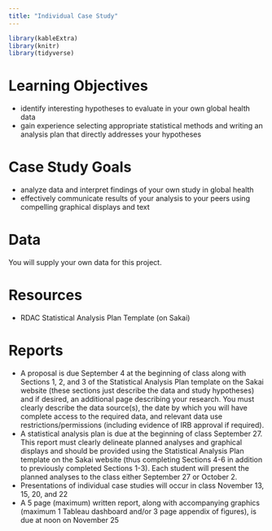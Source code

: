 ```yaml
---
title: "Individual Case Study"
---
```


```r
library(kableExtra)
library(knitr)
library(tidyverse)
```


# Learning Objectives

- identify interesting hypotheses to evaluate in your own global health data
- gain experience selecting appropriate statistical methods and writing an analysis plan that directly addresses your hypotheses

# Case Study Goals

- analyze data and interpret findings of your own study in global health
- effectively communicate results of your analysis to your peers using compelling graphical displays and text



# Data 

You will supply your own data for this project. 


# Resources

- RDAC Statistical Analysis Plan Template (on Sakai)

# Reports 

- A proposal is due September 4 at the beginning of class along with Sections 1, 2, and 3 of the Statistical Analysis Plan template on the Sakai website (these sections just describe the data and study hypotheses) and if desired, an additional page describing your research.  You must clearly describe the data source(s), the date by which you will have complete access to the required data, and relevant data use restrictions/permissions (including evidence of IRB approval if required).
- A statistical analysis plan is due at the beginning of class September 27. This report must clearly delineate planned analyses and graphical displays and should be provided using the Statistical Analysis Plan template on the Sakai website (thus completing Sections 4-6 in addition to previously completed Sections 1-3). Each student will present the planned analyses to the class either September 27 or October 2. 
- Presentations of individual case studies will occur in class November 13, 15, 20, and 22
- A 5 page (maximum) written report, along with accompanying graphics (maximum 1 Tableau dashboard and/or 3 page appendix of figures), is due at noon on November 25





